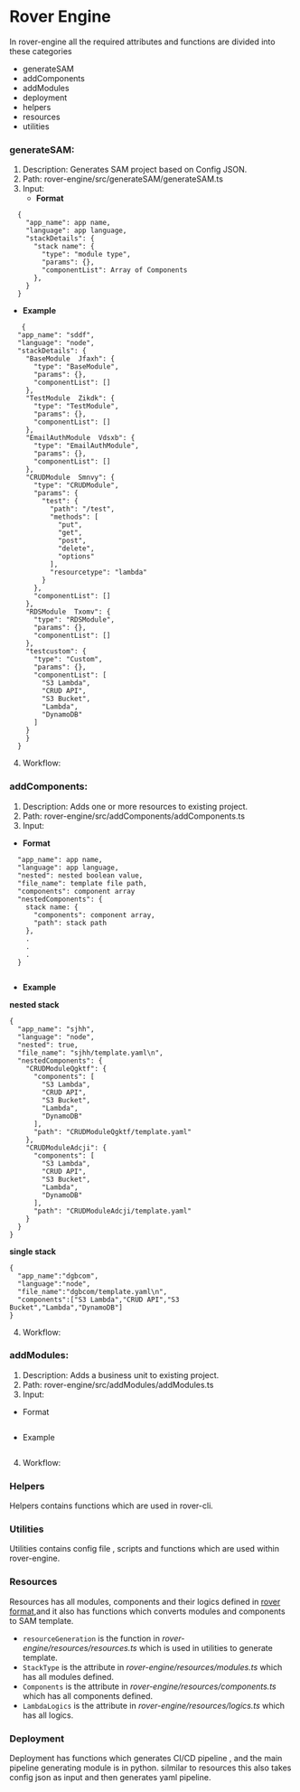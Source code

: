# Rover Engine
In rover-engine all the required attributes and functions are divided into these categories

  * generateSAM
  * addComponents
  * addModules
  * deployment
  * helpers
  * resources
  * utilities

### generateSAM: 
1. Description: Generates SAM project based on Config JSON.
2. Path: rover-engine/src/generateSAM/generateSAM.ts
3. Input:
    * **Format** 
```
  {
    "app_name": app name,
    "language": app language,
    "stackDetails": {
      "stack name": {
        "type": "module type",
        "params": {},
        "componentList": Array of Components
      },
    }
  }
  ```
  * **Example**
```
   {
  "app_name": "sddf",
  "language": "node",
  "stackDetails": {
    "BaseModule  Jfaxh": {
      "type": "BaseModule",
      "params": {},
      "componentList": []
    },
    "TestModule  Zikdk": {
      "type": "TestModule",
      "params": {},
      "componentList": []
    },
    "EmailAuthModule  Vdsxb": {
      "type": "EmailAuthModule",
      "params": {},
      "componentList": []
    },
    "CRUDModule  Smnvy": {
      "type": "CRUDModule",
      "params": {
        "test": {
          "path": "/test",
          "methods": [
            "put",
            "get",
            "post",
            "delete",
            "options"
          ],
          "resourcetype": "lambda"
        }
      },
      "componentList": []
    },
    "RDSModule  Txomv": {
      "type": "RDSModule",
      "params": {},
      "componentList": []
    },
    "testcustom": {
      "type": "Custom",
      "params": {},
      "componentList": [
        "S3 Lambda",
        "CRUD API",
        "S3 Bucket",
        "Lambda",
        "DynamoDB"
      ]
    }
    }
  }
```
4. Workflow:
### addComponents: 
1. Description: Adds one or more resources  to existing project.
2. Path: rover-engine/src/addComponents/addComponents.ts
3. Input:
* **Format** 
```
  "app_name": app name,
  "language": app language,
  "nested": nested boolean value,
  "file_name": template file path,
  "components": component array
  "nestedComponents": {
    stack name: {
      "components": component array,
      "path": stack path
    },
    .
    .
    .
  }
 
```
* **Example**

**nested stack**
```
{
  "app_name": "sjhh",
  "language": "node",
  "nested": true,
  "file_name": "sjhh/template.yaml\n",
  "nestedComponents": {
    "CRUDModuleQgktf": {
      "components": [
        "S3 Lambda",
        "CRUD API",
        "S3 Bucket",
        "Lambda",
        "DynamoDB"
      ],
      "path": "CRUDModuleQgktf/template.yaml"
    },
    "CRUDModuleAdcji": {
      "components": [
        "S3 Lambda",
        "CRUD API",
        "S3 Bucket",
        "Lambda",
        "DynamoDB"
      ],
      "path": "CRUDModuleAdcji/template.yaml"
    }
  }
}
```
**single stack**
```
{
  "app_name":"dgbcom",
  "language":"node",
  "file_name":"dgbcom/template.yaml\n",
  "components":["S3 Lambda","CRUD API","S3 Bucket","Lambda","DynamoDB"]
}

```

4. Workflow:
### addModules: 
1. Description: Adds a business unit to existing project.
2. Path: rover-engine/src/addModules/addModules.ts
3. Input:
* Format 
```

```
* Example
```

```
4. Workflow:


### Helpers
Helpers contains functions which are used in rover-cli.

### Utilities
Utilities contains config file , scripts and functions which are used within rover-engine.

### Resources
Resources has all modules, components and their logics defined in [rover format](contribution/define-new-components-or-module.mdx),and it also has functions which converts modules and components to SAM template.
* `resourceGeneration` is the  function   in *rover-engine/resources/resources.ts* which is used in utilities to generate template. 
* `StackType` is the attribute in *rover-engine/resources/modules.ts* which has all modules defined.
* `Components` is the attribute in *rover-engine/resources/components.ts* which has all components defined.
* `LambdaLogics` is the attribute in  *rover-engine/resources/logics.ts* which has all logics.

### Deployment
Deployment has functions which generates CI/CD pipeline , and the main pipeline generating module is in python.
silmilar to resources this also takes config json as input and then generates yaml pipeline.  
